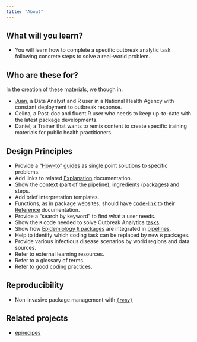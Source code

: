```yaml
---
title: "About"
---
```


## What will you learn?

-   You will learn how to complete a specific outbreak analytic task following concrete steps to solve a real-world problem.

## Who are these for?

In the creation of these materials, we though in:

-   [Juan](https://epiverse-trace.github.io/personas/juan-datero.html), a Data Analyst and R user in a National Health Agency with constant deployment to outbreak response.
-   Celina, a Post-doc and fluent R user who needs to keep up-to-date with the latest package developments.
-   Daniel, a Trainer that wants to remix content to create specific training materials for public health practitioners.

## Design Principles

- Provide a ["How-to" guides](https://documentation.divio.com/how-to-guides/) as single point solutions to specific problems.
- Add links to related [Explanation](https://documentation.divio.com/explanation/) documentation.
- Show the context (part of the pipeline), ingredients (packages) and steps.
- Add brief interpretation templates.
- Functions, as in package websites, should have [code-link](https://downlit.r-lib.org/) to their [Reference](https://documentation.divio.com/reference/) documentation.
- Provide a "search by keyword" to find what a user needs.
-   Show the `R` code needed to solve Outbreak Analytics [tasks](index.qmd).
-   Show how [Epidemiology `R` packages](https://cran.r-project.org/web/views/Epidemiology.html) are integrated in [pipelines](index.qmd).
-   Help to identify which coding task can be replaced by new `R` packages.
-   Provide various infectious disease scenarios by world regions and data sources.
-   Refer to external learning resources.
-   Refer to a glossary of terms.
-   Refer to good coding practices.

## Reproducibility

-   Non-invasive package management with [`{renv}`](https://rstudio.github.io/renv/)

## Related projects

-   [epirecipes](http://epirecip.es/epicookbook/)
